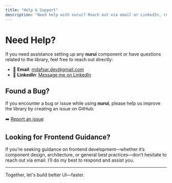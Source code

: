 ```yaml
---
title: "Help & Support"
description: "Need help with nurui? Reach out via email or LinkedIn, report bugs on GitHub, or ask for frontend development guidance directly."
---
```


# Need Help?

If you need assistance setting up any **nurui** component or have questions related to the library, feel free to reach out directly:

- 📩 **Email**: [mdafsar.dev@gmail.com](mailto:mdafsar.dev@gmail.com)
- 💬 **LinkedIn**: [Message me on LinkedIn](https://www.linkedin.com/in/md-afsar-mahmud)

## Found a Bug?

If you encounter a bug or issue while using **nurui**, please help us improve the library by creating an issue on GitHub:

➡️ [Report an issue](https://github.com/your-repo/nurui/issues)

## Looking for Frontend Guidance?

If you’re seeking guidance on frontend development—whether it’s component design, architecture, or general best practices—don’t hesitate to reach out via email. I’ll do my best to respond and assist you.

---

Together, let's build better UI—faster.